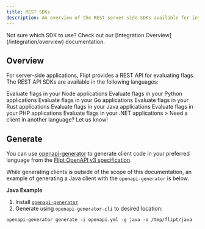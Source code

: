 ```yaml
---
title: REST SDKs
description: An overview of the REST server-side SDKs available for integrating with Flipt.
---
```


<Info>
  Not sure which SDK to use? Check out our [Integration
  Overview](/integration/overview) documentation.
</Info>

## Overview

For server-side applications, Flipt provides a REST API for evaluating flags. The REST API SDKs are available in the following languages:

<CardGroup cols={2}>
  <Card
    title="Node/TypeScript"
    href="https://github.com/flipt-io/flipt-server-sdks/tree/main/flipt-node"
    icon="node"
    color="#68a063"
  >
    Evaluate flags in your Node applications
  </Card>
  <Card
    href="https://github.com/flipt-io/flipt-server-sdks/tree/main/flipt-python"
    title="Python"
    icon="python"
    color="#4c8abe"
  >
    Evaluate flags in your Python applications
  </Card>
  <Card
    href="https://github.com/flipt-io/flipt/tree/main/sdk/go"
    title="Go"
    icon="golang"
    color="#00add8"
  >
    Evaluate flags in your Go applications
  </Card>
  <Card
    href="https://github.com/flipt-io/flipt-server-sdks/tree/main/flipt-rust"
    title="Rust"
    icon="rust"
    color="#cd412b"
  >
    Evaluate flags in your Rust applications
  </Card>
  <Card
    href="https://github.com/flipt-io/flipt-server-sdks/tree/main/flipt-java"
    title="Java"
    icon="java"
    color="#e41f23"
  >
    Evaluate flags in your Java applications
  </Card>
  <Card
    href="https://github.com/flipt-io/flipt-server-sdks/tree/main/flipt-php"
    title="PHP"
    icon="php"
    color="#4c8abe"
  >
    Evaluate flags in your PHP applications
  </Card>
    <Card
    href="https://github.com/flipt-io/flipt-server-sdks/tree/main/flipt-csharp"
    title="C#"
    icon="microsoft"
    color="#4c8abe"
  >
    Evaluate flags in your .NET applications
  </Card>
  <Card
    href="https://github.com/flipt-io/flipt-server-sdks/issues/new?assignees=&labels=new-language&projects=&template=new_language.yml"
    title="Request a Client"
    icon="github"
    color="#000000"
  >
    > Need a client in another language? Let us know!
  </Card>
</CardGroup>

## Generate

You can use [openapi-generator](https://openapi-generator.tech/) to generate client code in your preferred language from the [Flipt OpenAPI v3 specification](https://github.com/flipt-io/flipt-openapi).

While generating clients is outside of the scope of this documentation, an example of generating a Java client with the `openapi-generator` is below.

**Java Example**

1. Install [`openapi-generator`](https://openapi-generator.tech/docs/installation)
2. Generate using `openapi-generator-cli` to desired location:

```
openapi-generator generate -i openapi.yml -g java -o /tmp/flipt/java
```
